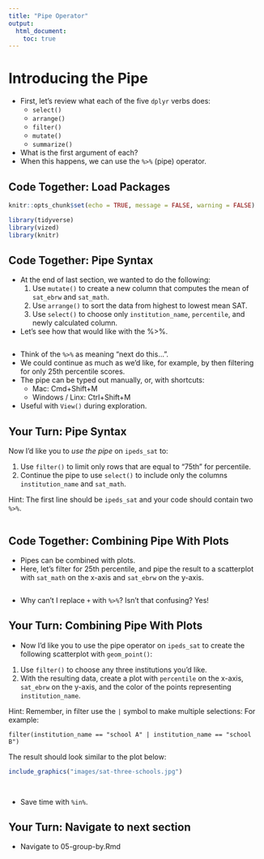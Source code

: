 ```yaml
---
title: "Pipe Operator"
output:
  html_document:
    toc: true
---
```


# Introducing the Pipe

- First, let's review what each of the five `dplyr` verbs does:
    - `select()`
    - `arrange()`
    - `filter()`
    - `mutate()`
    - `summarize()`
- What is the first argument of each?
- When this happens, we can use the `%>%` (pipe) operator.
    
## Code Together: Load Packages
    
```r
knitr::opts_chunk$set(echo = TRUE, message = FALSE, warning = FALSE)

library(tidyverse)
library(vized)
library(knitr)

```
    
## Code Together: Pipe Syntax

- At the end of last section, we wanted to do the following:
    1. Use `mutate()` to create a new column that computes the mean of `sat_ebrw` and `sat_math`.
    2. Use `arrange()` to sort the data from highest to lowest mean SAT.
    3. Use `select()` to choose only `institution_name`, `percentile`, and newly calculated column.

- Let's see how that would like with the %>%.
    
```r


```

- Think of the `%>%` as meaning "next do this...".
- We could continue as much as we'd like, for example, by then filtering for only 25th percentile scores.   
- The pipe can be typed out manually, or, with shortcuts:
    - Mac: Cmd+Shift+M
    - Windows / Linx: Ctrl+Shift+M
- Useful with `View()` during exploration.

## Your Turn: Pipe Syntax
    
Now I'd like you to *use the pipe* on `ipeds_sat` to:

1. Use `filter()` to limit only rows that are equal to "75th" for percentile.
2. Continue the pipe to use `select()` to include only the columns `institution_name` and `sat_math`.

Hint: The first line should be `ipeds_sat` and your code should contain two `%>%`.

```r

```



## Code Together: Combining Pipe With Plots

- Pipes can be combined with plots.
- Here, let's filter for 25th percentile, and pipe the result to a scatterplot with `sat_math` on the x-axis and `sat_ebrw` on the y-axis.

```r


```

- Why can't I replace `+` with `%>%`? Isn't that confusing? Yes!

## Your Turn: Combining Pipe With Plots

- Now I'd like you to use the pipe operator on `ipeds_sat` to create the following scatterplot with `geom_point()`:

1. Use `filter()` to choose any three institutions you'd like.
2. With the resulting data, create a plot with `percentile` on the x-axis, `sat_ebrw` on the y-axis, and the color of the points representing `institution_name`.

Hint: Remember, in filter use the `|` symbol to make multiple selections: For example:

`filter(institution_name == "school A" | institution_name == "school B")`

The result should look similar to the plot below:

```r

include_graphics("images/sat-three-schools.jpg")
  
```

```r

```

- Save time with `%in%`.

## Your Turn: Navigate to next section

- Navigate to 05-group-by.Rmd